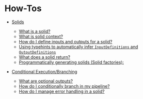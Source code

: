 
<DynamicMetaTags
  title="How-Tos | Dagster"
  description="Dagster is a system for building modern data applications."
/>

# How-Tos

- [Solids](/learn/how-tos/solids)

  - [What is a solid?](/learn/how-tos/solids#what-is-a-solid)
  - [What is solid context?](/learn/how-tos/solids#what-is-solid-context)
  - [How do I define inputs and outputs for a solid?](/learn/how-tos/solids#how-do-i-define-inputs-and-outputs-for-a-solid)
  - [Using typehints to automatically infer `InputDefinitions` and `OutputDefinitions`](/learn/how-tos/solids#using-typehints-to-automatically-infer-inputdefinitions-and-outputdefinitions)
  - [What does a solid return?](/learn/how-tos/solids#what-does-a-solid-return)
  - [Programmatically generating solids (Solid factories):](/learn/how-tos/solids#programmatically-generating-solids-solid-factories)

- [Conditional Execution/Branching](/learn/how-tos/conditional_execution)
  - [What are optional outputs?](/learn/how-tos/conditional_execution#what-are-optional-outputs)
  - [How do I conditionally branch in my pipeline?](/learn/how-tos/conditional_execution#how-do-i-conditionally-branch-in-my-pipeline)
  - [How do I manage error handling in a solid?](/learn/how-tos/conditional_execution#how-do-i-manage-error-handling-in-a-solid)
